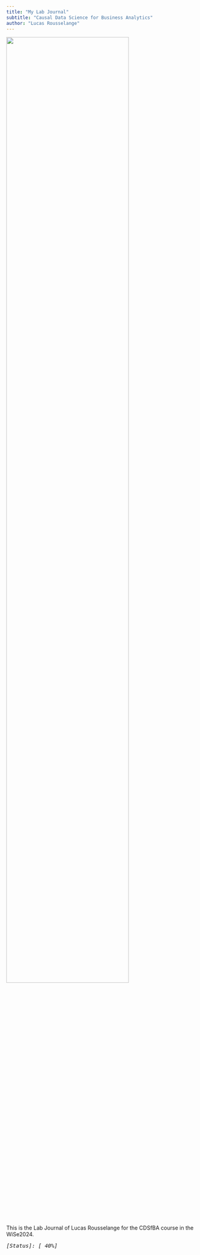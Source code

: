 ```yaml
---
title: "My Lab Journal"
subtitle: "Causal Data Science for Business Analytics"
author: "Lucas Rousselange"
---
```


![](assets/logo/TIE_logo.svg){width=80% fig-align="center"}

This is the Lab Journal of Lucas Rousselange for the CDSfBA course in the WiSe2024.  
<i> <pre>[Status]: [ 40%]</pre> </i>
